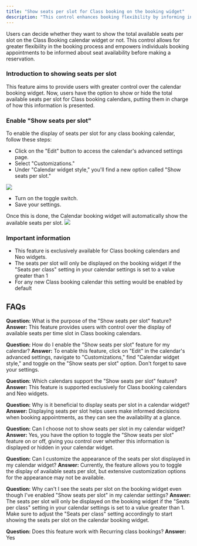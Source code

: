 ---
title: "Show seats per slot for Class booking on the booking widget"
description: "This control enhances booking flexibility by informing individuals about seat availability before reservation."
---


Users can decide whether they want to show the total available seats per slot on the Class Booking calendar widget or not. This control allows for greater flexibility in the booking process and empowers individuals booking appointments to be informed about seat availability before making a reservation.

### Introduction to showing seats per slot

This feature aims to provide users with greater control over the calendar booking widget. Now, users have the option to show or hide the total available seats per slot for Class booking calendars, putting them in charge of how this information is presented.

### Enable "Show seats per slot"

To enable the display of seats per slot for any class booking calendar, follow these steps:

-   Click on the "Edit" button to access the calendar's advanced settings page.
-   Select "Customizations."
-   Under "Calendar widget style," you'll find a new option called "Show seats per slot."  
    
![](https://s3.amazonaws.com/cdn.freshdesk.com/data/helpdesk/attachments/production/155007656830/original/yGgqDNMkwhqVxWueUqQMsCoH2APu4tFE_g.png?1694689923)
    
-   Turn on the toggle switch.
-   Save your settings.

Once this is done, the Calendar booking widget will automatically show the available seats per slot.
![](https://s3.amazonaws.com/cdn.freshdesk.com/data/helpdesk/attachments/production/155007656884/original/fxwMpj6Wpz4C43rYIcgIezC22WuSLCNQWQ.png?1694689962)

### Important information

-   This feature is exclusively available for Class booking calendars and Neo widgets.
-   The seats per slot will only be displayed on the booking widget if the "Seats per class" setting in your calendar settings is set to a value greater than 1
-   For any new Class booking calendar this setting would be enabled by default

## FAQs

**Question:**  What is the purpose of the "Show seats per slot" feature?
**Answer:**  This feature provides users with control over the display of available seats per time slot in Class booking calendars.
  
**Question:** How do I enable the "Show seats per slot" feature for my calendar?
**Answer:**  To enable this feature, click on "Edit" in the calendar's advanced settings, navigate to "Customizations," find "Calendar widget style," and toggle on the "Show seats per slot" option. Don't forget to save your settings.

**Question:** Which calendars support the "Show seats per slot" feature?
**Answer:**  This feature is supported exclusively for Class booking calendars and Neo widgets.
  
**Question:** Why is it beneficial to display seats per slot in a calendar widget?
**Answer:**  Displaying seats per slot helps users make informed decisions when booking appointments, as they can see the availability at a glance.

**Question:** Can I choose not to show seats per slot in my calendar widget?
**Answer:**  Yes, you have the option to toggle the "Show seats per slot" feature on or off, giving you control over whether this information is displayed or hidden in your calendar widget.

**Question:** Can I customize the appearance of the seats per slot displayed in my calendar widget?
**Answer:**  Currently, the feature allows you to toggle the display of available seats per slot, but extensive customization options for the appearance may not be available.

**Question:**  Why can't I see the seats per slot on the booking widget even though I've enabled "Show seats per slot" in my calendar settings?
**Answer:**  The seats per slot will only be displayed on the booking widget if the "Seats per class" setting in your calendar settings is set to a value greater than 1. Make sure to adjust the "Seats per class" setting accordingly to start showing the seats per slot on the calendar booking widget.

**Question:**  Does this feature work with Recurring class bookings?
**Answer:**  Yes